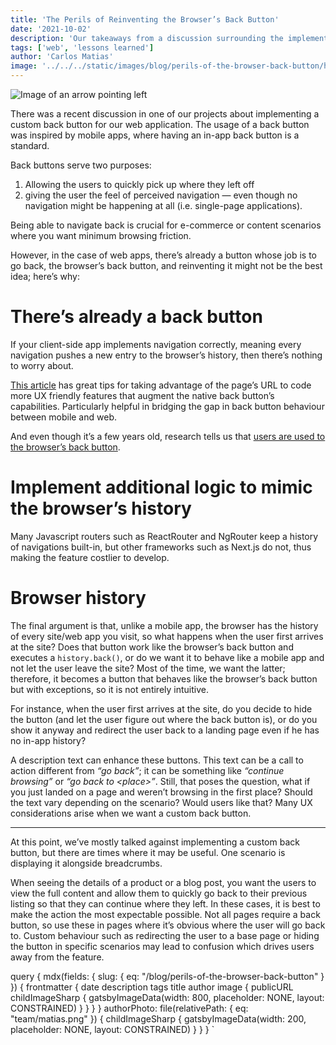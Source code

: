```yaml
---
title: 'The Perils of Reinventing the Browser’s Back Button'
date: '2021-10-02'
description: 'Our takeaways from a discussion surrounding the implementation of a custom back button for web apps'
tags: ['web', 'lessons learned']
author: 'Carlos Matias'
image: '../../../static/images/blog/perils-of-the-browser-back-button/header.jpg'
---
```



<Image
  src="blog/perils-of-the-browser-back-button/header.jpg"
  alt="Image of an arrow pointing left"
  caption="Photo by Nick Fewings on Unsplash"
/>

There was a recent discussion in one of our projects about implementing a custom back button for our web application. The usage of a back button was inspired by mobile apps, where having an in-app back button is a standard.

Back buttons serve two purposes:

1. Allowing the users to quickly pick up where they left off
2. giving the user the feel of perceived navigation — even though no navigation might be happening at all (i.e. single-page applications).

Being able to navigate back is crucial for e-commerce or content scenarios where you want minimum browsing friction.

However, in the case of web apps, there’s already a button whose job is to go back, the browser’s back button, and reinventing it might not be the best idea; here’s why:

# There’s already a back button
If your client-side app implements navigation correctly, meaning every navigation pushes a new entry to the browser’s history, then there’s nothing to worry about.

[This article](https://uxdesign.cc/design-with-the-web-in-mind-d9f9df2e8812) has great tips for taking advantage of the page’s URL to code more UX friendly features that augment the native back button’s capabilities. Particularly helpful in bridging the gap in back button behaviour between mobile and web.

And even though it’s a few years old, research tells us that [users are used to the browser’s back button](https://blog.mozilla.org/metrics/2010/07/01/firefox-main-window-study-a-heatmap-visualization/).

# Implement additional logic to mimic the browser’s history

Many Javascript routers such as ReactRouter and NgRouter keep a history of navigations built-in, but other frameworks such as Next.js do not, thus making the feature costlier to develop.

# Browser history

The final argument is that, unlike a mobile app, the browser has the history of every site/web app you visit, so what happens when the user first arrives at the site? Does that button work like the browser’s back button and executes a `history.back()`, or do we want it to behave like a mobile app and not let the user leave the site? Most of the time, we want the latter; therefore, it becomes a button that behaves like the browser’s back button but with exceptions, so it is not entirely intuitive.

For instance, when the user first arrives at the site, do you decide to hide the button (and let the user figure out where the back button is), or do you show it anyway and redirect the user back to a landing page even if he has no in-app history?

A description text can enhance these buttons. This text can be a call to action different from _“go back”_; it can be something like _“continue browsing”_ or _“go back to \<place\>”_. Still, that poses the question, what if you just landed on a page and weren’t browsing in the first place? Should the text vary depending on the scenario? Would users like that? Many UX considerations arise when we want a custom back button.

---

At this point, we’ve mostly talked against implementing a custom back button, but there are times where it may be useful. One scenario is displaying it alongside breadcrumbs.

When seeing the details of a product or a blog post, you want the users to view the full content and allow them to quickly go back to their previous listing so that they can continue where they left. In these cases, it is best to make the action the most expectable possible.
Not all pages require a back button, so use these in pages where it’s obvious where the user will go back to. Custom behaviour such as redirecting the user to a base page or hiding the button in specific scenarios may lead to confusion which drives users away from the feature.


  query {
    mdx(fields: { slug: { eq: "/blog/perils-of-the-browser-back-button" } }) {
      frontmatter {
        date
        description
        tags
        title
        author
        image {
          publicURL
          childImageSharp {
            gatsbyImageData(width: 800, placeholder: NONE, layout: CONSTRAINED)
          }
        }
      }
    }
    authorPhoto: file(relativePath: { eq: "team/matias.png" }) {
      childImageSharp {
        gatsbyImageData(width: 200, placeholder: NONE, layout: CONSTRAINED)
      }
    }
  }
`

